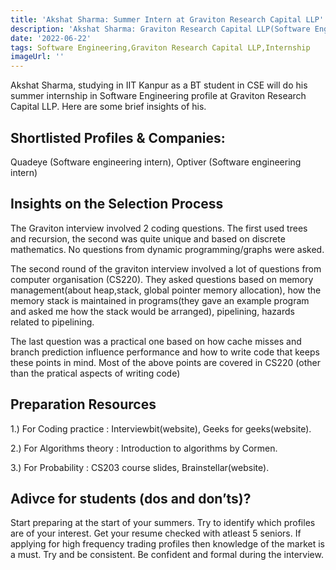```yaml
---
title: 'Akshat Sharma: Summer Intern at Graviton Research Capital LLP'
description: 'Akshat Sharma: Graviton Research Capital LLP(Software Engineering)'
date: '2022-06-22'
tags: Software Engineering,Graviton Research Capital LLP,Internship
imageUrl: ''
---
```


Akshat Sharma, studying in IIT Kanpur as a BT student in CSE will do
his summer internship in Software Engineering profile at Graviton Research Capital LLP. Here are some brief
insights of his.

## Shortlisted Profiles & Companies:
Quadeye (Software engineering intern), Optiver (Software engineering intern)

## Insights on the Selection Process
The Graviton interview involved 2 coding questions. The first used trees and recursion, the second was quite unique and based on discrete mathematics. No questions from dynamic programming/graphs were asked. 

The second round of the graviton interview involved a lot of questions from computer organisation (CS220). They asked questions based on memory management(about heap,stack, global pointer memory allocation), how the memory stack is maintained in programs(they gave an example program and asked me how the stack would be arranged), pipelining, hazards related to pipelining.

The last question was a practical one based on how cache misses and branch prediction influence performance and how to write code that keeps these points in mind. Most of the above points are covered in CS220 (other than the pratical aspects of writing code)

##  Preparation Resources
1.) For Coding practice : Interviewbit(website), Geeks for geeks(website). 

2.) For Algorithms theory : Introduction to algorithms by Cormen. 

3.) For Probability : CS203 course slides, Brainstellar(website).

## Adivce for students (dos and don’ts)? 
Start preparing at the start of your summers. Try to identify which profiles are of your interest. Get your resume checked with atleast 5 seniors. If applying for high frequency trading profiles then knowledge of the market is a must. Try and be consistent. Be confident and formal during the interview.

